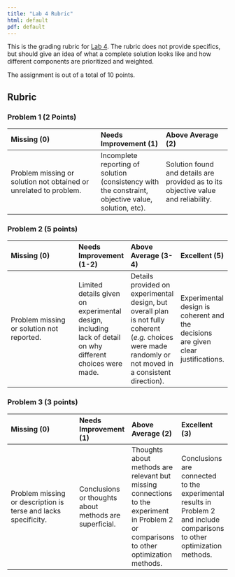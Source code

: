 ```yaml
---
title: "Lab 4 Rubric"
html: default
pdf: default
---
```


This is the grading rubric for [Lab 4](../labs/lab04/lab04.qmd). The rubric does not provide specifics, but should give an idea of what a complete solution looks like and how different components are prioritized and weighted.

The assignment is out of a total of 10 points.

## Rubric

### Problem 1 (2 Points)

| Missing (0) | Needs Improvement (1) | Above Average (2) | 
|:------------------------|:-----------------|:-----------------|
| Problem missing or solution not obtained or unrelated to problem. | Incomplete reporting of solution (consistency with the constraint, objective value, solution, etc).  | Solution found and details are provided as to its objective value and reliability. |



### Problem 2 (5 points)


| Missing (0) | Needs Improvement (1-2) | Above Average (3-4) | Excellent (5)
|:------------------------|:-----------------|:-----------------|:-----------------|
| Problem missing or solution not reported. | Limited details given on experimental design, including lack of detail on why different choices were made. | Details provided on experimental design, but overall plan is not fully coherent (*e.g.* choices were made randomly or not moved in a consistent direction). | Experimental design is coherent and the decisions are given clear justifications. |


### Problem 3 (3 points)


| Missing (0) | Needs Improvement (1) | Above Average (2) | Excellent (3)
|:------------------------|:-----------------|:-----------------|:-----------------|
| Problem missing or description is terse and lacks specificity. | Conclusions or thoughts about methods are superficial. | Thoughts about methods are relevant but missing connections to the experiment in Problem 2 or comparisons to other optimization methods. | Conclusions are connected to the experimental results in Problem 2 and include comparisons to other optimization methods. |